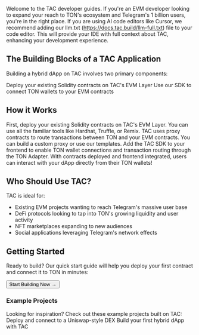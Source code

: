 Welcome to the TAC developer guides. If you're an EVM developer looking to expand your reach to TON's ecosystem and Telegram's 1 billion users, you're in the right place.
<Note>
If you are using AI code editors like Cursor, we recommend adding our llm.txt (https://docs.tac.build/llm-full.txt) file to your code editor. This will provide your IDE with full context about TAC, enhancing your development experience.
</Note>

## The Building Blocks of a TAC Application

Building a hybrid dApp on TAC involves two primary components:

<CardGroup cols={2}>
  <Card title="Smart Contracts" icon="code" href="/build/smart-contracts/introduction">
    Deploy your existing Solidity contracts on TAC's EVM Layer
  </Card>
  <Card title="Frontend SDK" icon="browser" href="/build/sdk/introduction">
    Use our SDK to connect TON wallets to your EVM contracts
  </Card>
</CardGroup>

## How it Works
<Steps>
  <Step title="Deploy Your Smart Contracts">
    First, deploy your existing Solidity contracts on TAC's EVM Layer. You can use all the familiar tools like Hardhat, Truffle, or Remix.
  </Step>
  <Step title="Build a Proxy Contract">
    TAC uses proxy contracts to route transactions between TON and your EVM contracts. You can build a custom proxy or use our templates.
  </Step>
  <Step title="Integrate the TAC SDK">
    Add the TAC SDK to your frontend to enable TON wallet connections and transaction routing through the TON Adapter.
  </Step>
  <Step title="Launch Your Hybrid dApp">
    With contracts deployed and frontend integrated, users can interact with your dApp directly from their TON wallets!
  </Step>
</Steps>

## Who Should Use TAC?

TAC is ideal for:

- Existing EVM projects wanting to reach Telegram's massive user base
- DeFi protocols looking to tap into TON's growing liquidity and user activity
- NFT marketplaces expanding to new audiences
- Social applications leveraging Telegram's network effects

## Getting Started
Ready to build? Our quick start guide will help you deploy your first contract and connect it to TON in minutes:

<div className="mt-8">
  <Button size="lg" href="/developers/build/quick-start">
    Start Building Now →
  </Button>
</div>

### Example Projects
Looking for inspiration? Check out these example projects built on TAC:
<CardGroup cols={2}>
  <Card title="Token Swap" icon="arrow-right-arrow-left" href="/developers/build/guides/uniswap-v2">
    Deploy and connect to a Uniswap-style DEX
  </Card>
    <Card title="Simple dApp" icon="rocket" href="/developers/build/guides/hello-world">
    Build your first hybrid dApp with TAC
  </Card>
</CardGroup>

